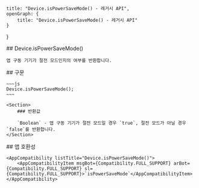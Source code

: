 
    title: "Device.isPowerSaveMode() - 레거시 API",
    openGraph: {
        title: "Device.isPowerSaveMode() - 레거시 API"
    }
}

<Section>
    ## Device.isPowerSaveMode()

    앱 구동 기기가 절전 모드인지의 여부를 반환합니다.
</Section>
<Section>
    ## 구문

    ~~~js
    Device.isPowerSaveMode();
    ~~~

    <Section>
        ### 반환값

        `Boolean` - 앱 구동 기기가 절전 모드일 경우 `true`, 절전 모드가 아닐 경우 `false`를 반환합니다.
    </Section>
</Section>
<Section>
    ## 앱 호환성

    <AppCompatibility listTitle="Device.isPowerSaveMode()">
        <AppCompatibilityItem msgBot={Compatibility.FULL_SUPPORT} arBot={Compatibility.FULL_SUPPORT} sl={Compatibility.FULL_SUPPORT}>`isPowerSaveMode`</AppCompatibilityItem>
    </AppCompatibility>
</Section>